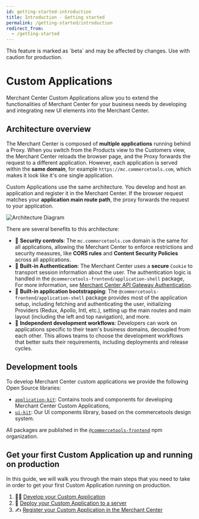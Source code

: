 ```yaml
---
id: getting-started-introduction
title: Introduction - Getting started
permalink: /getting-started/introduction
redirect_from:
  - /getting-started
---
```



<ContentNotification type="info">
  This feature is marked as `beta` and may be affected by changes. Use with caution for production.
</ContentNotification>

# Custom Applications

Merchant Center Custom Applications allow you to extend the functionalities of Merchant Center for your business needs by developing and integrating new UI elements into the Merchant Center.

## Architecture overview

The Merchant Center is composed of **multiple applications** running behind a Proxy. When you switch from the Products view to the Customers view, the Merchant Center reloads the browser page, and the Proxy forwards the request to a different application. However, each application is served within the **same domain**, for example `https://mc.commercetools.com`, which makes it look like it's one single application.

Custom Applications use the same architecture. You develop and host an application and register it in the Merchant Center. If the browser request matches your **application main route path**, the proxy forwards the request to your application.

![Architecture Diagram](/assets/custom-applications/mc-fe-architecture.png)

There are several benefits to this architecture:

- 🚨 **Security controls**: The `mc.commercetools.com` domain is the same for all applications, allowing the Merchant Center to enforce restrictions and security measures, like **CORS rules** and **Content Security Policies** across all applications.
- 🔑 **Built-in Authentication**: The Merchant Center uses a **secure** `Cookie` to transport session information about the user. The authentication logic is handled in the `@commercetools-frontend/application-shell` package, For more information, see [Merchant Center API Gateway Authentication](../api-gateway/authentication).
- 🤖 **Built-in application bootstrapping**: The `@commercetools-frontend/application-shell` package provides most of the application setup, including fetching and authenticating the user, initializing Providers (Redux, Apollo, Intl, etc.), setting up the main routes and main layout (including the left and top navigation), and more.
- 🚀 **Independent development workflows**: Developers can work on applications specific to their team's business domains, decoupled from each other. This allows teams to choose the development workflows that better suits their requirements, including deployments and release cycles.

## Development tools

To develop Merchant Center custom applications we provide the following Open Source libraries:

- [`application-kit`](https://github.com/commercetools/merchant-center-application-kit): Contains tools and components for developing Merchant Center Custom Applications,
- [`ui-kit`](https://github.com/commercetools/ui-kit): Our UI components library, based on the commercetools design system.

All packages are published in the [`@commercetools-frontend`](https://www.npmjs.com/org/commercetools-frontend) npm organization.

## Get your first Custom Application up and running on production

In this guide, we will walk you through the main steps that you need to take in order to get your first Custom Application running on production.

1. 👩‍💻 [Develop your Custom Application](./development)
2. 🚀 [Deploy your Custom Application to a server](./deployment)
3. ✍ [Register your Custom Application in the Merchant Center](./registration)
